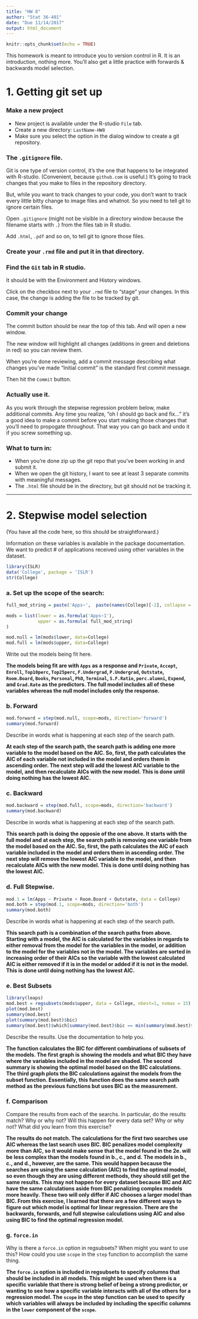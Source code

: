 ```yaml
---
title: "HW 8"
author: "Stat 36-401"
date: "Due 11/14/2017"
output: html_document
---
```


```r
knitr::opts_chunk$set(echo = TRUE)
```

This homework is meant to introduce you to version control in R. It is an introduction, nothing more. You'll also get a little practice with forwards & backwards model selection. 


# 1. Getting git set up
### Make a new project

  * New project is available under the R-studio `File` tab. 
  * Create a new directory: `LastName-HW8` 
  * Make sure you select the option in the dialog window to create a git repository. 
  
### The `.gitignore` file. 

Git is one type of version control, it's the one that happens to be integrated with R-studio. (Convenient, because `github.com` is useful.) It's going to track changes that you make to files in the repository directory. 

But, while you want to track changes to your code, you don't want to track every little bitty change to image files and whatnot. So you need to tell git to ignore certain files. 

Open `.gitignore` (might not be visible in a directory window because the filename starts with `.`) from the files tab in R studio. 

Add `.html`, `.pdf` and so on, to tell git to ignore those files. 

### Create your `.rmd` file and put it in that directory. 

### Find the `Git` tab in R studio. 
It should be with the Environment and History windows. 

Click on the checkbox next to your `.rmd` file to "stage" your changes. In this case, the change is adding the file to be tracked by git.  

### Commit your change
The commit button should be near the top of this tab. And will open a new window. 

The new window will highlight all changes (additions in green and deletions in red) so you can review them. 

When you're done reviewing, add a commit message describing what changes you've made "Initial commit" is the standard first commit message. 

Then hit the `Commit` button. 

### Actually use it. 
As you work through the stepwise regression problem below, make additional commits. 
Any time you realize, "oh I should go back and fix..." it's a good idea to make a commit before you start making those changes that you'll need to propogate throughout. That way you can go back and undo it if you screw something up. 

### What to turn in:

  * When you're done zip up the git repo that you've been working in and submit it. 
  * When we open the git history, I want to see at least 3 separate commits with meaningful messages. 
  * The `.html` file should be in the directory, but git should not be tracking it. 
  
*****************************
# 2. Stepwise model selection
(You have all the code here, so this should be straightforward.)

Information on these variables is available in the package documentation. We want to predict # of applications received using other variables in the dataset. 
```r
library(ISLR)
data('College', package = 'ISLR')
str(College)
```


### a. Set up the scope of the search:
```r
full_mod_string = paste('Apps~',  paste(names(College)[-2], collapse = ' + '), collapse = '')

mods = list(lower = as.formula('Apps~1'),
            upper = as.formula( full_mod_string)
)

mod.null = lm(mods$lower, data=College)
mod.full = lm(mods$upper, data=College)
```

Write out the models being fit here. 

**The models being fit are with `Apps` as a response and `Private`, `Accept`, `Enroll`, `Top10perc`, `Top25perc`, `F.Undergrad`, `P.Undergrad`, `Outstate`, `Room.Board`, `Books`, `Personal`, `PhD`, `Terminal`, `S.F.Ratio`, `perc.alumni`, `Expend`, and `Grad.Rate` as the predictors. The full model includes all of these variables whereas the null model includes only the response.**


### b. Forward
```r
mod.forward = step(mod.null, scope=mods, direction='forward')
summary(mod.forward)
```
Describe in words what is happening at each step of the search path. 

**At each step of the search path, the search path is adding one more variable to the model based on the AIC. So, first, the path calculates the AIC of each variable not included in the model and orders them in ascending order. The next step will add the lowest AIC variable to the model, and then recalculate AICs with the new model. This is done until doing nothing has the lowest AIC.**

### c. Backward
```r
mod.backward = step(mod.full, scope=mods, direction='backward')
summary(mod.backward)
```
Describe in words what is happening at each step of the search path. 

**This search path is doing the opposie of the one above. It starts with the full model and at each step, the search path is removing one variable from the model based on the AIC. So, first, the path calculates the AIC of each variable included in the model and orders them in ascending order. The next step will remove the lowest AIC variable to the model, and then recalculate AICs with the new model. This is done until doing nothing has the lowest AIC.**


### d. Full Stepwise. 
```r
mod.1 = lm(Apps ~ Private + Room.Board + Outstate, data = College)
mod.both = step(mod.1, scope=mods, direction='both')
summary(mod.both)
```
Describe in words what is happening at each step of the search path. 

**This search path is a combination of the search paths from above. Starting with a model, the AIC is calculated for the variables in regards to either removal from the model for the variables in the model, or addition to the model for the variables not in the model. The variables are sorted in increasing order of their AICs so the variable with the lowest calculated AIC is either removed if it is in the model or added if it is not in the model. This is done until doing nothing has the lowest AIC.**



### e. Best Subsets
```r
library(leaps)
mod.best = regsubsets(mods$upper, data = College, nbest=1, nvmax = 15) 
plot(mod.best)
summary(mod.best)
plot(summary(mod.best)$bic)
summary(mod.best)$which[summary(mod.best)$bic == min(summary(mod.best)$bic), ]
```
Describe the results. Use the documentation to help you. 

**The function calculates the BIC for different combinations of subsets of the models. The first graph is showing the models and what BIC they have where the variables included in the model are shaded. The second summary is showing the optimal model based on the BIC calculations. The third graph plots the BIC calculations against the models from the subset function. Essentially, this function does the same search path method as the previous functions but uses BIC as the measurement.**


### f. Comparison
Compare the results from each of the searchs. In particular, do the results match? Why or why not? Will this happen for every data set? Why or why not? What did you learn from this exercise? 

**The results do not match. The calculations for the first two searches use AIC whereas the last search uses BIC. BIC penalizes model complexity more than AIC, so it would make sense that the model found in the 2e. will be less complex than the models found in b., c., and d. The models in b., c., and d., however, are the same. This would happen because the searches are using the same calculation (AIC) to find the optimal model, so even though they are using different methods, they should still get the same results. This may not happen for every dataset because BIC and AIC have the same calculations aside from BIC penalizing complex models more heavily. These two will only differ if AIC chooses a larger model than BIC. From this exercise, I learned that there are a few different ways to figure out which model is optimal for linear regression. There are the backwards, forwards, and full stepwise calculations using AIC and also using BIC to find the optimal regression model.**


### g. `force.in`
Why is there a `force.in` option in regsubsets? When might you want to use this? How could you use `scope` in the `step` function to accomplish the same thing. 

**The `force.in` option is included in regsubsets to specify columns that should be included in all models. This might be used when there is a specific variable that there is strong belief of being a strong predictor, or wanting to see how a specific variable interacts with all of the others for a regression model. The `scope` in the step function can be used to specify which variables will always be included by including the specific columns in the `lower` component of the `scope`.**





